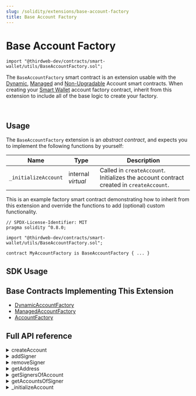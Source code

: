 ```yaml
---
slug: /solidity/extensions/base-account-factory
title: Base Account Factory
---
```



# Base Account Factory

```solidity
import "@thirdweb-dev/contracts/smart-wallet/utils/BaseAccountFactory.sol";
```

The `BaseAccountFactory` smart contract is an extension usable with the [Dynamic](/solidity/base-contracts/dynamic-account), [Managed](/solidity/base-contracts/managed-account) and [Non-Upgradable](/solidity/base-contracts/non-upgradable-account) Account smart contracts.
When creating your [Smart Wallet](/glossary/smart-wallet) account factory contract, inherit from this extension to include all of the base logic to create your factory.



<br/>

<ViewContractCodeButton
  link="https://github.com/thirdweb-dev/contracts/smart-wallet/utils/BaseAccountFactory.sol"
  name="BaseAccountFactory"
/>

## Usage

The `BaseAccountFactory` extension is an _abstract contract_, and expects you to implement the following functions by yourself:

| Name                                                               | Type                    | Description                                                                                                                                     |
| ------------------------------------------------------------------ | ----------------------- | ----------------------------------------------------------------------------------------------------------------------------------------------- |
| `_initializeAccount`| internal _virtual_ | Called in `createAccount`. Initializes the account contract created in `createAccount`. |

This is an example factory smart contract demonstrating how to inherit from this extension and override the functions to add (optional) custom functionality.

```solidity
// SPDX-License-Identifier: MIT
pragma solidity ^0.8.0;

import "@thirdweb-dev/contracts/smart-wallet/utils/BaseAccountFactory.sol";

contract MyAccountFactory is BaseAccountFactory { ... }
```

## SDK Usage


## Base Contracts Implementing This Extension

- [DynamicAccountFactory](/solidity/base-contracts/dynamic-account-factory)
- [ManagedAccountFactory](/solidity/base-contracts/managed-account-factory)
- [AccountFactory](/solidity/base-contracts/account-factory)

## Full API reference

<details>
<summary>createAccount</summary>
<div>

Deploys a new Account for admin.

```solidity
function createAccount(address _admin, bytes calldata _data) external virtual override returns (address) {
    address impl = accountImplementation;
    bytes32 salt = keccak256(abi.encode(_admin));
    address account = Clones.predictDeterministicAddress(impl, salt);
    if (account.code.length > 0) {
        return account;
    }
    account = Clones.cloneDeterministic(impl, salt);
    _initializeAccount(account, _admin, _data);
    emit AccountCreated(account, _admin);
    return account;
}
```

#### _admin

The address to be set as default admin role for the contract. Must be of type `address`.

#### _data

If extra storage variables are required in your account contract, override this function, abi encode the variables, 
pass them to this function as a `bytes` type.

</div>
</details>

<details>
<summary>addSigner</summary>
<div>

Callback function for an Account to register its signers.

```solidity
function addSigner(address _signer) external {
    address account = msg.sender;
    bool isAlreadyAccount = accountsOfSigner[_signer].add(account);
    bool isAlreadySigner = signersOfAccount[account].add(_signer);
    if (!isAlreadyAccount || !isAlreadySigner) {
        revert("AccountFactory: signer already added");
    }
    emit SignerAdded(account, _signer);
}
```

#### signer 

The address of the signer to add to the account.

</div>
</details>

<details>
<summary>removeSigner</summary>
<div>

Callback function for an Account to un-register its signers.

```solidity
function removeSigner(address _signer) external {
    address account = msg.sender;
    bool isAccount = accountsOfSigner[_signer].remove(account);
    bool isSigner = signersOfAccount[account].remove(_signer);
    if (!isAccount || !isSigner) {
        revert("AccountFactory: signer not found");
    }
    emit SignerRemoved(account, _signer);
}
```

#### _signer

The address of the signer to remove from the account.

</div>
</details>

<details>
<summary>getAddress</summary>
<div>

Returns the address of an Account that would be deployed with the given admin signer.

```solidity
function getAddress(address _adminSigner) public view returns (address) {
    bytes32 salt = keccak256(abi.encode(_adminSigner));
    return Clones.predictDeterministicAddress(accountImplementation, salt);
}
```

#### _adminSigner

The admin signer for the account.

</div>
</details>

<details>
<summary>getSignersOfAccount</summary>
<div>

Returns all signers of an account.

```solidity
function getSignersOfAccount(address account) external view returns (address[] memory signers) {
    return signersOfAccount[account].values();
}
```

#### account

The address of the account to get the signers of.

</div>
</details>

<details>
<summary>getAccountsOfSigner</summary>
<div>

Returns all accounts that the given address is a signer of.

```solidity
function getAccountsOfSigner(address signer) external view returns (address[] memory accounts) {
    return accountsOfSigner[signer].values();
}
```

#### signer

The address of the signer to get the accounts of.

</div>
</details>

<details>
<summary>_initializeAccount</summary>
<div>

Called in `createAccount`. Initializes the account contract created in `createAccount`.

```solidity
function _initializeAccount(
    address _account,
    address _admin,
    bytes calldata _data
) internal virtual;
```

#### _account

The address of the smart account smart contract to initialize.

#### _admin

The address to be set as default admin role for the contract. Must be of type `address`.

#### _data

If extra storage variables are required in your account contract, abi encode the variables, 
pass them to this function as the `bytes` argument. 

For example:

```solidity

function initializeAccount(
    address _admin,
    bytes calldata _data
) public override initializer {
    Account.initialize(_admin, _data);
}
```

</div>
</details>
